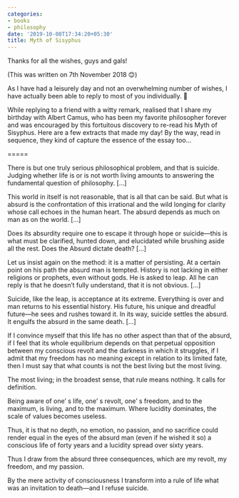 ```yaml
---
categories:
- books
- philosophy
date: '2019-10-08T17:34:20+05:30'
title: Myth of Sisyphus
---
```


Thanks for all the wishes, guys and gals!

 (This was written on 7th November 2018 😊)

 As I have had a leisurely day and not an overwhelming number of wishes, I have actually been able to reply to most of you individually. 🙂

 While replying to a friend with a witty remark, realised that I share my birthday with Albert Camus, who has been my favorite philosopher forever and was encouraged by this fortuitous discovery to re\-read his Myth of Sisyphus. Here are a few extracts that made my day! By the way, read in sequence, they kind of capture the essence of the essay too…

 \=\=\=\=\=

 There is but one truly serious philosophical problem, and that is suicide. Judging whether life is or is not worth living amounts to answering the fundamental question of philosophy. \[…]

 This world in itself is not reasonable, that is all that can be said. But what is absurd is the confrontation of this irrational and the wild longing for clarity whose call echoes in the human heart. The absurd depends as much on man as on the world. \[…]

 Does its absurdity require one to escape it through hope or suicide—this is what must be clarified, hunted down, and elucidated while brushing aside all the rest. Does the Absurd dictate death? \[…]

 Let us insist again on the method: it is a matter of persisting. At a certain point on his path the absurd man is tempted. History is not lacking in either religions or prophets, even without gods. He is asked to leap. All he can reply is that he doesn’t fully understand, that it is not obvious. \[…]

 Suicide, like the leap, is acceptance at its extreme. Everything is over and man returns to his essential history. His future, his unique and dreadful future—he sees and rushes toward it. In its way, suicide settles the absurd. It engulfs the absurd in the same death. \[…]

 If I convince myself that this life has no other aspect than that of the absurd, if I feel that its whole equilibrium depends on that perpetual opposition between my conscious revolt and the darkness in which it struggles, if I admit that my freedom has no meaning except in relation to its limited fate, then I must say that what counts is not the best living but the most living.

 The most living; in the broadest sense, that rule means nothing. It calls for definition.

 Being aware of one’ s life, one’ s revolt, one’ s freedom, and to the maximum, is living, and to the maximum. Where lucidity dominates, the scale of values becomes useless.

 Thus, it is that no depth, no emotion, no passion, and no sacrifice could render equal in the eyes of the absurd man (even if he wished it so) a conscious life of forty years and a lucidity spread over sixty years.

 Thus I draw from the absurd three consequences, which are my revolt, my freedom, and my passion.

 By the mere activity of consciousness I transform into a rule of life what was an invitation to death—and I refuse suicide.

<!--
post-647
https://venugvgk.wordpress.com/2019/10/08/myth-of-sisyphus/
-->
